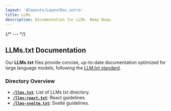```yaml
---
layout: '@layouts/LayoutDoc.astro'
title: LLMs
description: Documentation for LLMs. Beep Boop.
---
```



{/* --- */}

## LLMs.txt Documentation

Our **LLMs.txt** files provide concise, up-to-date documentation optimized for large language models, following the [LLM.txt standard](https://llmstxt.org/).

### Directory Overview

- [**`/llms.txt`**](/llms.txt): List of LLMs txt directory.
- [**`/llms-react.txt`**](/llms-react.txt): React guidelines.
- [**`/llms-svelte.txt`**](/llms-svelte.txt): Svelte guidelines.
